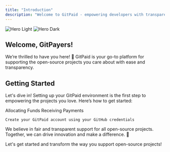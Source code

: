 ```yaml
---
title: "Introduction"
description: "Welcome to GitPaid - empowering developers with transparent and fair crypto payments."
---
```


<img
  className="block dark:hidden"
  src="/images/hero-light.svg"
  alt="Hero Light"
/>
<img
  className="hidden dark:block"
  src="/images/hero-dark.svg"
  alt="Hero Dark"
/>

## Welcome, GitPayers!

We’re thrilled to have you here! 🎉 GitPaid is your go-to platform for supporting the open-source projects you care about with ease and transparency.

## Getting Started

Let's dive in! Setting up your GitPaid environment is the first step to empowering the projects you love. Here’s how to get started:

<CardGroup cols={2}>
<Card
    title="Bounties"
    icon="user-plus"
    href="/repo-owners/allocating-funds"
  >
  Allocating Funds
  </Card>
  <Card
    title="Payment"
    icon="handshake"
    href="/repo-owners/receiving-payments"
  >
    Receiving Payments
  </Card>
  
    Create your GitPaid account using your GitHub credentials
  </Card>
  </CardGroup>

We believe in fair and transparent support for all open-source projects. Together, we can drive innovation and make a difference. 🚀

Let's get started and transform the way you support open-source projects!
